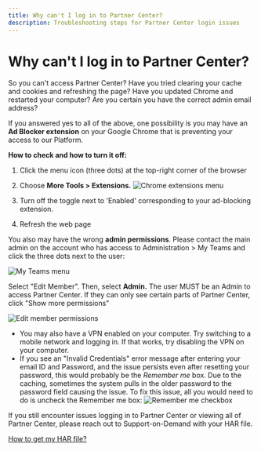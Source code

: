 ```yaml
---
title: Why can't I log in to Partner Center?
description: Troubleshooting steps for Partner Center login issues
---
```


# Why can't I log in to Partner Center?

So you can't access Partner Center? Have you tried clearing your cache and cookies and refreshing the page? Have you updated Chrome and restarted your computer? Are you certain you have the correct admin email address?

If you answered yes to all of the above, one possibility is you may have an **Ad Blocker extension** on your Google Chrome that is preventing your access to our Platform.

**How to check and how to turn it off:**

1. Click the menu icon (three dots) at the top-right corner of the browser

2. Choose **More Tools > Extensions.**
   ![Chrome extensions menu](./img/partner-center-faqs/extensions-menu.jpg)

3. Turn off the toggle next to 'Enabled' corresponding to your ad-blocking extension.

4. Refresh the web page

You also may have the wrong **admin permissions**. Please contact the main admin on the account who has access to Administration > My Teams and click the three dots next to the user:

![My Teams menu](./img/partner-center-faqs/my-teams-menu.jpg)

Select "Edit Member". Then, select **Admin.** The user MUST be an Admin to access Partner Center. If they can only see certain parts of Partner Center, click "Show more permissions"

![Edit member permissions](./img/partner-center-faqs/edit-member-permissions.jpg)

- You may also have a VPN enabled on your computer. Try switching to a mobile network and logging in. If that works, try disabling the VPN on your computer.
- If you see an "Invalid Credentials" error message after entering your email ID and Password, and the issue persists even after resetting your password, this would probably be the *Remember me* box. Due to the caching, sometimes the system pulls in the older password to the password field causing the issue. To fix this issue, all you would need to do is uncheck the Remember me box:
  ![Remember me checkbox](./img/partner-center-faqs/remember-me-box.jpg)

If you still encounter issues logging in to Partner Center or viewing all of Partner Center, please reach out to Support-on-Demand with your HAR file.

[How to get my HAR file?](https://docs.vendasta.com/getting-started/additional-resources/how-do-i-get-my-network-har-file)